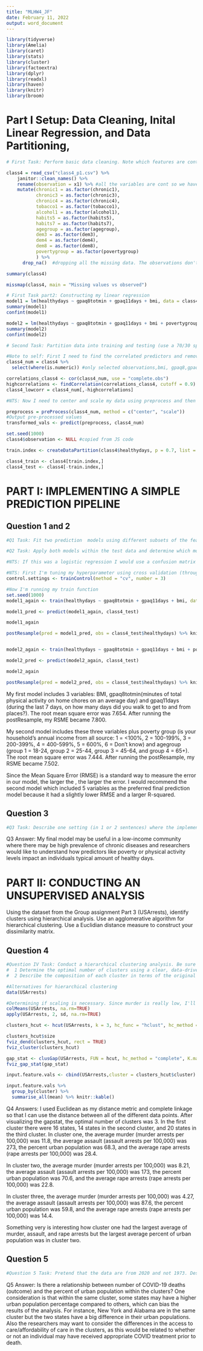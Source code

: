 ```yaml
---
title: "MLHW4_JF"
date: February 11, 2022
output: word_document
---
```


```r
library(tidyverse)
library(Amelia)
library(caret)
library(stats)
library(cluster)
library(factoextra)
library(dplyr)
library(readxl)
library(haven)
library(knitr)
library(broom)
```

# Part I Setup: Data Cleaning, Inital Linear Regression, and Data Partitioning,   
```r
# First Task: Perform basic data cleaning. Note which features are continuous, which are categorical and ensure they are being stored that way in your R dataset (That is, if categorical variables have been read-in as continuous variables, convert them to factors)

class4 = read_csv("class4_p1.csv") %>%
    janitor::clean_names() %>%
    rename(observation = x1) %>% #all the variables are cont so we have to convert them all to factors/provide levels except for healthy days (outcome) because we are doing a linear reg 
    mutate(chronic1 = as.factor(chronic1),
           chronic3 = as.factor(chronic3),
           chronic4 = as.factor(chronic4),
           tobacco1 = as.factor(tobacco1), 
           alcohol1 = as.factor(alcohol1),
           habits5 = as.factor(habits5), 
           habits7 = as.factor(habits7),
           agegroup = as.factor(agegroup),
           dem3 = as.factor(dem3),
           dem4 = as.factor(dem4),
           dem8 = as.factor(dem8),
           povertygroup = as.factor(povertygroup)
           ) %>% 
      drop_na()  #dropping all the missing data. The observations don't start at 1 anymore bc it dropped some people

summary(class4)

missmap(class4, main = "Missing values vs observed")
```


```r
# First Task part2: Constructing my linear regression 
model1 = lm(healthydays ~ gpaq8totmin + gpaq11days + bmi, data = class4)
summary(model1)
confint(model1)

model2 = lm(healthydays ~ gpaq8totmin + gpaq11days + bmi + povertygroup + agegroup, data = class4)
summary(model2)
confint(model2)
```


```r
# Second Task: Partition data into training and testing (use a 70/30 split)  

#Note to self: First I need to find the correlated predictors and remove them using the cor function and then the find correlation function. Set my cutoff to 0.9.
class4_num = class4 %>% 
  select(where(is.numeric)) #only selected observations,bmi, gpaq8,gpaq11,and healthydays

correlations_class4 <- cor(class4_num, use = "complete.obs")
highcorrelations <- findCorrelation(correlations_class4, cutoff = 0.9) #high.correlations was empty so the data isn't correlated so the following dataset shouldn't have any variables.
class4_lowcorr = class4_num[,-highcorrelations]

#NTS: Now I need to center and scale my data using preprocess and then predict. I'll then set my seed to prevent constant randomization and drop the observation variable.

preprocess = preProcess(class4_num, method = c("center", "scale"))
#Output pre-processed values
transformed_vals <- predict(preprocess, class4_num)

set.seed(1000)
class4$observation <- NULL #copied from JS code

train.index <- createDataPartition(class4$healthydays, p = 0.7, list = FALSE)

class4_train <- class4[train.index,]
class4_test <- class4[-train.index,]

```


# PART I: IMPLEMENTING A SIMPLE PREDICTION PIPELINE
## Question 1 and 2
```r
#Q1 Task: Fit two prediction  models using different subsets of the features in the training data. Features can overlap in the two models, but the feature sets should not be exactly the same across models. Clearly state which features were used in the two models.

#Q2 Task: Apply both models within the test data and determine which model is the preferred prediction model using the appropriate evaluation metric(s).

#NTS: If this was a logistic regression I would use a confusion matrix but since this is a linear regression I am using postResample.

#NTS: First I'm tuning my hyperparameter using cross validation (through the train control function.) and doing a 3-fold cross-validation.
control.settings <- trainControl(method = "cv", number = 3)

#Now I'm running my train function
set.seed(1000)
model1_again <- train(healthydays ~ gpaq8totmin + gpaq11days + bmi, data = class4, method = "glm", family = "gaussian", trControl = control.settings)

model1_pred <- predict(model1_again, class4_test)

model1_again

postResample(pred = model1_pred, obs = class4_test$healthydays) %>% knitr::kable()


model2_again <- train(healthydays ~ gpaq8totmin + gpaq11days + bmi + povertygroup + agegroup, data = class4, method = "glm", family = "gaussian", trControl = control.settings)

model2_pred <- predict(model2_again, class4_test)

model2_again

postResample(pred = model2_pred, obs = class4_test$healthydays) %>% knitr::kable()
```
My first model includes 3 variables: BMI, gpaq8totmin(minutes of total physical activity on home chores on an average day) and gpaq11days (during the last 7 days, on how many days did you walk to get to and from places?). The root mean square error was 7.654. After running the postResample, my RSME became 7.800.

My second model includes these three variables plus poverty group (is your household’s annual income from all source: 1 = <100%, 2 = 100-199%, 3 = 200-399%, 4 = 400-599%, 5 = 600%, 6 = Don’t know) and agegroup (group 1 = 18-24, group 2 = 25-44, group 3 = 45-64, and group 4 = 65+). The root mean square error was 7.444. After running the postResample, my RSME became 7.502.

Since the Mean Square Error (RMSE) is a standard way to measure the error in our model, the larger the , the larger the error. I would recommend the second model which included 5 variables as the preferred final prediction model because it had a slightly lower RMSE and a larger R-squared. 

## Question 3
```r
#Q3 Task: Describe one setting (in 1 or 2 sentences) where the implementation of your final model would be useful.
```
Q3 Answer: My final model may be useful in a low-income community where there may be high prevalence of chronic diseases and researchers would like to understand how predictors like poverty or physical activity levels impact an individuals typical amount of healthy days.


# PART II: CONDUCTING AN UNSUPERVISED ANALYSIS 
Using the dataset from the Group assignment Part 3 (USArrests), identify clusters using hierarchical analysis. Use an agglomerative algorithm for hierarchical clustering. Use a Euclidian distance measure to construct your dissimilarity matrix.

## Question 4
```r
#Question IV Task: Conduct a hierarchical clustering analysis. Be sure to specify the linkage method used. Within your analysis, make sure you do both of the following:
#  1 Determine the optimal number of clusters using a clear, data-driven strategy.
#  2 Describe the composition of each cluster in terms of the original input features

#Alternatives for hierarchical clustering
data(USArrests)

#Determining if scaling is necessary. Since murder is really low, I'll scale the data
colMeans(USArrests, na.rm=TRUE)
apply(USArrests, 2, sd, na.rm=TRUE)

clusters_hcut <- hcut(USArrests, k = 3, hc_func = "hclust", hc_method = "complete", hc_metric = "euclidian")

clusters_hcut$size
fviz_dend(clusters_hcut, rect = TRUE)
fviz_cluster(clusters_hcut)

gap_stat <- clusGap(USArrests, FUN = hcut, hc_method = "complete", K.max = 10, B = 5)
fviz_gap_stat(gap_stat)

input.feature.vals <- cbind(USArrests,cluster = clusters_hcut$cluster)

input.feature.vals %>%
  group_by(cluster) %>%
  summarise_all(mean) %>% knitr::kable()

```
Q4 Answers: I used Euclidean as my distance metric and complete linkage so that I can use the distance between all of the different data points. After visualizing the gapstat, the optimal number of clusters was 3. In the first cluster there were 16 states, 14 states in the second cluster, and 20 states in the third cluster. In cluster one, the average murder (murder arrests per 100,000) was 11.8, the average assault (assault arrests per 100,000) was 273, the percent urban population was 68.3, and the average rape arrests (rape arrests per 100,000) was 28.4. 

In cluster two, the average murder (murder arrests per 100,000) was 8.21, the average assault (assault arrests per 100,000) was 173, the percent urban population was 70.6, and the average rape arrests (rape arrests per 100,000) was 22.8. 

In cluster three, the average murder (murder arrests per 100,000) was 4.27, the average assault (assault arrests per 100,000) was 87.6, the percent urban population was 59.8, and the average rape arrests (rape arrests per 100,000) was 14.4. 

Something very is interesting how cluster one had the largest average of murder, assault, and rape arrests but the largest average percent of urban population was in cluster two. 

## Question 5
```r
#Question 5 Task: Pretend that the data are from 2020 and not 1973. Describe one research question that can be addressed using the newly identified clusters. Briefly comment on any scientific or ethical considerations one should review before using these clusters for your specific question. NOTE: The clusters can be used as an exposure, an outcome or a covariate.
```
Q5 Answer: Is there a relationship between number of COVID-19 deaths (outcome) and the percent of urban population within the clusters? One consideration is that within the same cluster, some states may have a higher urban population percentage compared to others, which can bias the results of the analysis. For instance, New York and Alabama are in the same cluster but the two states have a big difference in their urban populations. Also the researchers may want to consider the differences in the access to care/affordability of care in the clusters, as this would be related to whether or not an individual may have received appropriate COVID treatment prior to death. 
